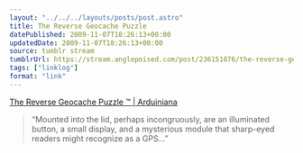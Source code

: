 ```yaml
---
layout: "../../../layouts/posts/post.astro"
title: The Reverse Geocache Puzzle
datePublished: 2009-11-07T18:26:13+00:00
updatedDate: 2009-11-07T18:26:13+00:00
source: tumblr stream
tumblrUrl: https://stream.anglepoised.com/post/236151876/the-reverse-geocache-puzzle-arduiniana
tags: ["linklog"]
format: "link"
---
```


[The Reverse Geocache Puzzle ™ | Arduiniana][1]

> &ldquo;Mounted into the lid, perhaps incongruously, are an illuminated button, a small display, and a mysterious module that sharp-eyed readers might recognize as a GPS&hellip;&rdquo;

[1]: http://arduiniana.org/projects/the-reverse-geo-cache-puzzle/
